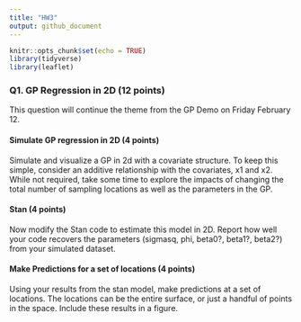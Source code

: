 ```yaml
---
title: "HW3"
output: github_document
---
```


```r
knitr::opts_chunk$set(echo = TRUE)
library(tidyverse)
library(leaflet)
```

### Q1. GP Regression in 2D (12 points)

This question will continue the theme from the GP Demo on Friday February 12.

#### Simulate GP regression in 2D (4 points)

Simulate and visualize a GP in 2d with a covariate structure. To keep this simple, consider an additive relationship with the covariates, x1 and x2. While not required, take some time to explore the impacts of changing the total number of sampling locations as well as the parameters in the GP.


#### Stan (4 points)

Now modify the Stan code to estimate this model in 2D. Report how well your code recovers the parameters (sigmasq, phi, beta0?, beta1?, beta2?) from your simulated dataset.

#### Make Predictions for a set of locations (4 points)

Using your results from the stan model, make predictions at a set of locations. The locations can be the entire surface, or just a handful of points in the space. Include these results in a figure.
